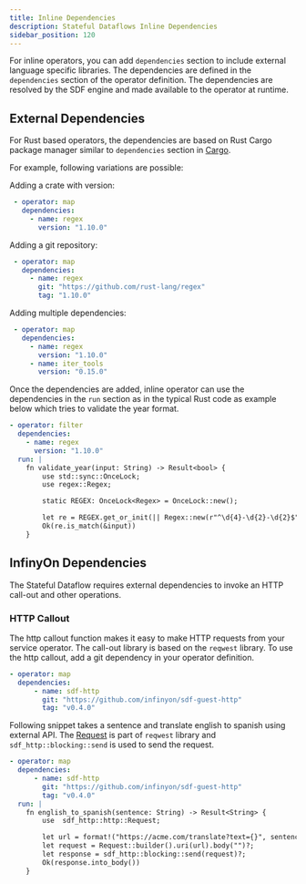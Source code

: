 ```yaml
---
title: Inline Dependencies
description: Stateful Dataflows Inline Dependencies
sidebar_position: 120
---
```


 For inline operators, you can add `dependencies` section to include external language specific libraries. The dependencies are defined in the `dependencies` section of the operator definition. The dependencies are resolved by the SDF engine and made available to the operator at runtime.


 ## External Dependencies

 For Rust based operators, the dependencies are based on Rust Cargo package manager similar to `dependencies` section in [Cargo](https://doc.rust-lang.org/cargo/reference/specifying-dependencies.html).

 For example, following variations are possible:

 Adding a crate with version:

 ```yaml
  - operator: map
    dependencies:
      - name: regex
        version: "1.10.0"
 ```

 Adding a git repository:

 ```yaml
  - operator: map
    dependencies:
      - name: regex
        git: "https://github.com/rust-lang/regex"
        tag: "1.10.0"
 ```

 Adding multiple dependencies:

 ```yaml
  - operator: map
    dependencies:
      - name: regex
        version: "1.10.0"
      - name: iter_tools
        version: "0.15.0"
 ```

 Once the dependencies are added, inline operator can use the dependencies in the `run` section as in the typical Rust code as example below which tries to validate the year format.

 ```yaml
 - operator: filter
   dependencies:
     - name: regex
       version: "1.10.0"
   run: |
     fn validate_year(input: String) -> Result<bool> {
         use std::sync::OnceLock;
         use regex::Regex;

         static REGEX: OnceLock<Regex> = OnceLock::new();

         let re = REGEX.get_or_init(|| Regex::new(r"^\d{4}-\d{2}-\d{2}$").unwrap());
         Ok(re.is_match(&input))
     }
 ```


 ## InfinyOn Dependencies

 The Stateful Dataflow requires external dependencies to invoke an HTTP call-out and other operations.

 ### HTTP Callout

 The http callout function makes it easy to make HTTP requests from your service operator. The call-out library is based on the `reqwest` library.  To use the http callout, add a git dependency in your operator definition.

 ```yaml
 - operator: map
   dependencies:
       - name: sdf-http
         git: "https://github.com/infinyon/sdf-guest-http"
         tag: "v0.4.0"
 ```

 Following snippet takes a sentence and translate english to spanish using external API.   The [Request](https://docs.rs/reqwest/0.11.24/reqwest/struct.Request.html) is part of `reqwest` library and `sdf_http::blocking::send` is used to send the request.


 ```yaml
 - operator: map
   dependencies:
       - name: sdf-http
         git: "https://github.com/infinyon/sdf-guest-http"
         tag: "v0.4.0"
   run: |
     fn english_to_spanish(sentence: String) -> Result<String> {
         use  sdf_http::http::Request;

         let url = format!("https://acme.com/translate?text={}", sentence);
         let request = Request::builder().uri(url).body("")?;
         let response = sdf_http::blocking::send(request)?;
         Ok(response.into_body())
     }
 ```
